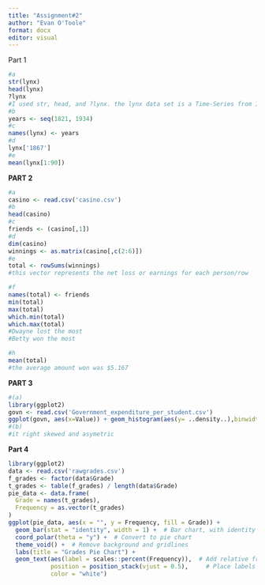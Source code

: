 ```yaml
---
title: "Assignment#2"
author: "Evan O'Toole"
format: docx
editor: visual
---
```


Part 1

```r
#a
str(lynx)
head(lynx)
?lynx
#I used str, head, and ?lynx. the lynx data set is a Time-Series from 1821 to 1934, representing the annual Lynx trappings for each year.
#b
years <- seq(1821, 1934)
#c
names(lynx) <- years
#d
lynx['1867']
#e
mean(lynx[1:90])
```

**PART 2**

```r
#a
casino <- read.csv('casino.csv')
#b
head(casino)
#c
friends <- (casino[,1])
#d
dim(casino)
winnings <- as.matrix(casino[,c(2:6)])
#e
total <- rowSums(winnings)
#this vector represents the net loss or earnings for each person/row

#f
names(total) <- friends
min(total)
max(total)
which.min(total)
which.max(total)
#Dwayne lost the most
#Betty won the most

#h
mean(total)
#the average amount won was $5.167
```

**PART 3**

```r
#(a)
library(ggplot2)
govn <- read.csv('Government_expenditure_per_student.csv')
ggplot(govn, aes(x=Value)) + geom_histogram(aes(y= ..density..),binwidth = 2, fill = "skyblue", color = "black") + labs(title = "Govenment expenditure per student each year", y = "Probability", x = "Expenditure") + geom_density(color = "green")
#(b)
#it right skewed and asymetric
```

**Part 4**

```r
library(ggplot2)
data <- read.csv('rawgrades.csv')
f_grades <- factor(data$Grade)
t_grades <- table(f_grades) / length(data$Grade)
pie_data <- data.frame(
  Grade = names(t_grades),
  Frequency = as.vector(t_grades)
)
ggplot(pie_data, aes(x = "", y = Frequency, fill = Grade)) +
  geom_bar(stat = "identity", width = 1) +  # Bar chart, with identity (not counting)
  coord_polar(theta = "y") +  # Convert to pie chart
  theme_void() +  # Remove background and gridlines
  labs(title = "Grades Pie Chart") +
  geom_text(aes(label = scales::percent(Frequency)),  # Add relative frequency as labels
            position = position_stack(vjust = 0.5),     # Place labels in the middle of each slice
            color = "white")
```
